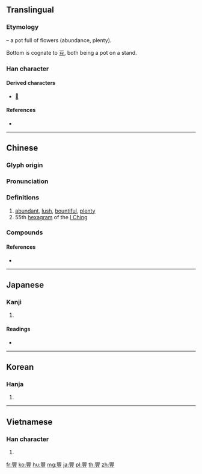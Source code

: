 {{character info/new}}
{{also|豊|丰}}
==Translingual==
{{Han simplified forms|豐|豊|丰}}

===Etymology===
{{liushu|i}} – a pot full of flowers (abundance, plenty).

Bottom is cognate to [[豆]], both being a pot on a stand.

===Han character===
{{Han char|rn=151|rad=豆|as=11|sn=18|four=55108|canj=UJMRT|ids=⿱𠁳豆}}

====Derived characters====
* [[𨰘]]

====References====
* {{Han ref|kx=1193.120|dkj=36296|dj=1655.180|hdz=63569.020|uh=8C50|ud=35920|bh=C2D7|bd=49879}}

----

==Chinese==
{{zh-forms|s=丰}}

===Glyph origin===
{{Han etym}}

===Pronunciation===
{{zh-pron
|m=fēng
|c=fung1
|h=pfs=fûng
|mn=phong/hong
|mn_note=phong - vernacular, hong - literary
|mc=y
|oc=y
|cat=a,n
}}

===Definitions===
{{zh-hanzi}}

# [[abundant]], [[lush]], [[bountiful]], [[plenty]]
# 55th [[hexagram]] of the [[I Ching]]

===Compounds===
{{der5
|{{zh-l|豐碑}}
|{{zh-l|豐采}}
|{{zh-l|豐產}}
|{{zh-l|豐登}}
|{{zh-l|豐富}}
|{{zh-l|豐富多彩}}
|{{zh-l|豐功偉績}}
|{{zh-l|豐厚}}
|{{zh-l|豐滿}}
|{{zh-l|豐茂}}
|{{zh-l|豐美}}
|{{zh-l|豐年}}
|{{zh-l|豐饒}}
|{{zh-l|豐潤}}
|{{zh-l|豐神}}
|{{zh-l|豐盛}}
|{{zh-l|豐收}}
|{{zh-l|豐碩}}
|{{zh-l|豐沃}}
|{{zh-l|豐衣足食}}
|{{zh-l|豐儀}}
|{{zh-l|豐盈}}
|{{zh-l|豐腴}}
|{{zh-l|豐裕}}
|{{zh-l|豐韻}}
|{{zh-l|豐姿}}
|{{zh-l|豐足}}
}}

====References====
* {{thcwdq}}

----

==Japanese==

===Kanji===
{{ja-kanji|grade=|rs=豆11}}

# {{defn|lang=ja|sort=豆11}}

====Readings====
* {{ja-readings|on=[[ほう]] (hō), [[ふう]] (fū)|kun=[[ゆたか]] (yutaka)|nazuke=[[とよ]] (toyo)}}

----

==Korean==

===Hanja===
{{ko-hanja|hangeul=풍|eumhun=|rv=pung|mr=p'ung|y=phung}}

# {{defn|lang=ko|sort=豆11}}

----

==Vietnamese==

===Han character===
{{vi-hantu|[[phong]]|rs=豆11}}

# {{defn|lang=vi|sort=豆11}}

[[fr:豐]]
[[ko:豐]]
[[hu:豐]]
[[mg:豐]]
[[ja:豐]]
[[pl:豐]]
[[th:豐]]
[[zh:豐]]